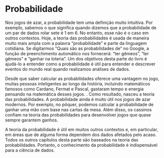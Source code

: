 # Probabilidade

Nos jogos de azar, a probabilidade tem uma definição muito intuitiva. Por exemplo, sabemos o que significa quando dizemos que a probabilidade de um par de dados rolar sete é 1 em 6. No entanto, esse não é o caso em outros contextos. Hoje, a teoria das probabilidades é usada de maneira muito mais ampla com a palavra "probabilidade" e parte da linguagem cotidiana. Se digitarmos "Quais são as probabilidades de" no Google, a função de preenchimento automático nos fornecerá: "ter gêmeos", "ter gêmeos" e "ganhar na loteria". Um dos objetivos desta parte do livro é ajudá-lo a entender como a probabilidade é útil para entender e descrever eventos do mundo real quando realizamos análises de dados.

Desde que saber calcular as probabilidades oferece uma vantagem no jogo, muitas pessoas inteligentes ao longo da história, incluindo matemáticos famosos como Cardano, Fermat e Pascal, gastaram tempo e energia pensando na matemática desses jogos. . Como resultado, nasceu a teoria das probabilidades. A probabilidade ainda é muito útil nos jogos de azar modernos. Por exemplo, no pôquer, podemos calcular a probabilidade de ganhar uma mão com base nas cartas da mesa. Além disso, os cassinos confiam na teoria das probabilidades para desenvolver jogos que quase sempre garantem ganhos.

A teoria da probabilidade é útil em muitos outros contextos e, em particular, em áreas que de alguma forma dependem dos dados afetados pelo acaso. Todos os outros capítulos desta parte são baseados na teoria das probabilidades. Portanto, o conhecimento da probabilidade é indispensável para a ciência de dados.

